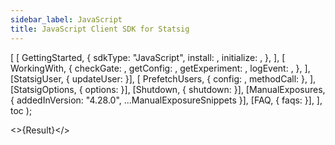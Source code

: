 ```yaml
---
sidebar_label: JavaScript
title: JavaScript Client SDK for Statsig
---
```





  [
    [
      GettingStarted,
      {
        sdkType: "JavaScript",
        install: <Install />,
        initialize: <Initialize />,
      },
    ],
    [
      WorkingWith,
      {
        checkGate: <CheckGate />,
        getConfig: <GetConfig />,
        getExperiment: <GetExperiment />,
        logEvent: <LogEvent />,
      },
    ],
    [StatsigUser, { updateUser: <UpdateUser /> }],
    [
      PrefetchUsers,
      { config: <PrefetchUsersConfig />, methodCall: <PrefetchUsersMethod /> },
    ],
    [StatsigOptions, { options: <Options /> }],
    [Shutdown, { shutdown: <ShutdownSnippet /> }],
    [ManualExposures, { addedInVersion: "4.28.0", ...ManualExposureSnippets }],
    [FAQ, { faqs: <MoreFAQs /> }],
  ],
  toc
);

<>{Result}</>
